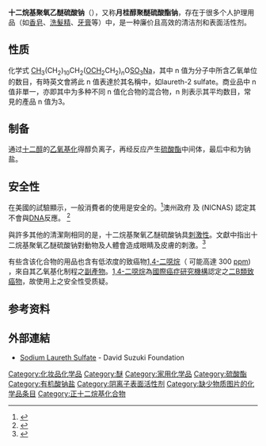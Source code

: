 {{Chembox
| verifiedrevid = 477002177
| ImageFile = Sodium laureth sulfate structure.svg
| IUPACName =<!-- No systematic name, because not single molecule. -->
| OtherNames = SLES
| Section1 = {{Chembox Identifiers
|  Abbreviations = SLES
|  CASNo_Ref = {{cascite|correct|CAS}}
|  CASNo = 9004-82-4
|  SMILES =
|  ChemSpiderID_Ref = {{chemspidercite|correct|chemspider}}
|  ChemSpiderID = NA
  }}
| Section2 = {{Chembox Properties
|  Formula = CH<sub>3</sub>(CH<sub>2</sub>)<sub>10</sub>CH<sub>2</sub>(OCH<sub>2</sub>CH<sub>2</sub>)<sub>n</sub>OSO<sub>3</sub>Na<br>C<sub>12+2n</sub>H<sub>25+4n</sub>NaO<sub>4+n</sub>S
|  MolarMass = 约 420 g/mol<br>(288.38 + 44.05n) g mol<sup>−1</sup>
|  Appearance = 黄色膏状固体或液体（水溶液）<ref name="Römpp">Römpp CD 2006, Georg Thieme Verlag 2006.</ref>
|  Density = 1.05 g·cm<sup>−3</sup> (10%溶液)<ref name="Römpp"/>
|  Solubility = 可溶
  }}
| Section7 = {{Chembox Hazards
|  LD50 = 1600 mg·kg<sup>-1</sup> (大鼠经口) <ref name="ChemID">{{ChemID|9004-82-4}}</ref>
  }}
}}

'''十二烷基聚氧乙醚硫酸钠'''（{{lang-en|Sodium laureth sulfate}}），又称'''月桂醇聚醚硫酸酯钠'''，存在于很多个人护理用品（如[[香皂|香皂]]、[[洗髮精|洗髮精]]、[[牙膏|牙膏]]等）中，是一种廉价且高效的清洁剂和表面活性剂。

==性质==
化学式 [[碳|C]][[氢|H]]<sub>3</sub>(CH<sub>2</sub>)<sub>10</sub>CH<sub>2</sub>([[氧|O]]CH<sub>2</sub>CH<sub>2</sub>)<sub>''n''</sub>O[[硫|S]]O<sub>3</sub>[[钠|Na]]，其中 n 值为分子中所含乙氧单位的数目，有時英文會將此 n 值表達於其名稱中，如laureth-2 sulfate。商业品中 n 值非單一，亦即其中为多种不同 n 值化合物的混合物，n 則表示其平均数目，常見的產品 n 值为3。

==制备==
通过[[十二醇|十二醇]]的[[乙氧基化|乙氧基化]]得醇负离子，再经反应产生[[硫酸酯|硫酸酯]]中间体，最后中和为钠盐。

== 安全性 ==
在美國的試驗顯示，一般消費者的使用是安全的。<ref>{{Cite journal|title=Human and Environmental Toxicity of Sodium Lauryl Sulfate (SLS): Evidence for Safe Use in Household Cleaning Products|url=https://journals.sagepub.com/action/captchaChallenge?redirectUri=%2Fdoi%2F10.4137%2FEHI.S31765|last=Bondi|first=Cara A. M.|last2=Marks|first2=Julia L.|date=2015-01|journal=Environmental Health Insights|doi=10.4137/ehi.s31765|volume=9|pages=EHI.S31765|language=en|issn=1178-6302|pmc=4651417|pmid=26617461|last3=Wroblewski|first3=Lauren B.|last4=Raatikainen|first4=Heidi S.|last5=Lenox|first5=Shannon R.|last6=Gebhardt|first6=Kay E.}}</ref>澳州政府 {{tsl|en|Department of Health and Ageing|Department of Health and Ageing}} 及 {{tsl|en|National Industrial Chemicals Notification and Assessment Scheme|National Industrial Chemicals Notification and Assessment Scheme}} (NICNAS) 認定其不會與[[脱氧核糖核酸|DNA]]反應。 <ref>{{Cite web|url=https://www.nicnas.gov.au/chemical-information/imap-assessments/imap-group-assessment-report?assessment_id=177|title=NICNAS SLES animal test|accessdate=2018-09-11|author=|date=|last=|first=|work=www.nicnas.gov.au|publisher=|language=en-au|archive-date=2018-06-26|archive-url=https://web.archive.org/web/20180626030210/https://www.nicnas.gov.au/chemical-information/imap-assessments/imap-group-assessment-report?assessment_id=177|dead-url=no}}</ref>

與許多其他的清潔劑相同的是，十二烷基聚氧乙醚硫酸钠具[[刺激性|刺激性]]。文獻中指出十二烷基聚氧乙醚硫酸钠對動物及人體會造成眼睛及皮膚的刺激。<ref>{{Cite journal|title=1 Final Report on the Safety Assessment of Sodium Laureth Sulfate and Ammonium Laureth Sulfate|url=http://journals.sagepub.com/doi/10.3109/10915818309140713|date=1983-09|journal=Journal of the American College of Toxicology|issue=5|doi=10.3109/10915818309140713|volume=2|pages=1–34|language=en|issn=0730-0913|access-date=2018-09-11|archive-date=2019-09-21|archive-url=https://web.archive.org/web/20190921000355/https://journals.sagepub.com/doi/10.3109/10915818309140713|dead-url=no}}</ref>

有些含该化合物的用品也含有低浓度的致癌物[[1,4-二噁烷|1,4-二噁烷]]（ 可能高達 300 [[百萬分率|ppm]]) ，來自其乙氧基化制程之[[副產品|副產物]]。[[1,4-二噁烷|1,4-二噁烷]]為[[国际癌症研究机构|國際癌症研究機構]]認定之[[國際癌症研究機構二B類致癌物|二B類致癌物]]，故使用上之安全性受质疑。

==参考资料==
{{reflist}}

== 外部連結 ==
* [http://davidsuzuki.org/issues/health/science/toxics/chemicals-in-your-cosmetics---sodium-laureth-sulfate/ Sodium Laureth Sulfate]{{Wayback|url=http://davidsuzuki.org/issues/health/science/toxics/chemicals-in-your-cosmetics---sodium-laureth-sulfate/ |date=20140825222915 }} - David Suzuki Foundation

[[Category:化妆品化学品|Category:化妆品化学品]]
[[Category:醚|Category:醚]]
[[Category:家用化学品|Category:家用化学品]]
[[Category:硫酸酯|Category:硫酸酯]]
[[Category:有机酸钠盐|Category:有机酸钠盐]]
[[Category:阴离子表面活性剂|Category:阴离子表面活性剂]]
[[Category:缺少物质图片的化学品条目|Category:缺少物质图片的化学品条目]]
[[Category:正十二烷基化合物|Category:正十二烷基化合物]]